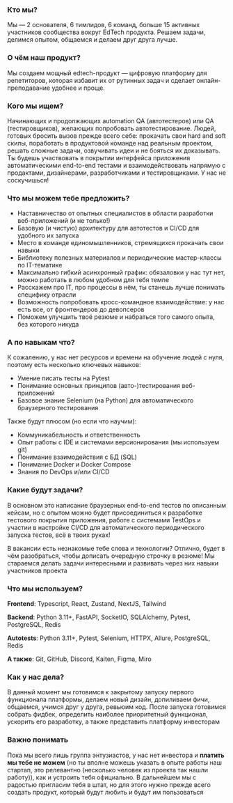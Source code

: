 ### Кто мы?

Мы — 2 основателя, 6 тимлидов, 6 команд, больше 15 активных участников сообщества вокруг EdTech продукта. Решаем задачи, делимся опытом, общаемся и делаем друг друга лучше.

### О чём наш продукт?

Мы создаем мощный edtech-продукт — цифровую платформу для репетиторов, которая избавит их от рутинных задач и сделает онлайн-преподавание удобнее и проще.

### Кого мы ищем?

Начинающих и продолжающих automation QA (автотестеров) или QA (тестировщиков), желающих попробовать автотестирование. Людей, готовых бросить вызов прежде всего себе: прокачать свои hard and soft скилы, поработать в продуктовой команде над реальным проектом, решать сложные задачи, озвучивать идеи и не бояться их доказывать. Ты будешь участвовать в покрытии интерфейса приложения автоматическими end-to-end тестами и взаимодействовать напрямую с продактами, дизайнерами, разработчиками и тестировщиками. У нас не соскучишься!

### Что мы можем тебе предложить?

- Наставничество от опытных специалистов в области разработки веб-приложений (и не только!)
- Базовую (и чистую) архитектуру для автотестов и CI/CD для удобного их запуска
- Место в команде единомышленников, стремящихся прокачать свои навыки
- Библиотеку полезных материалов и периодические мастер-классы по IT-тематике
- Максимально гибкий асинхронный график: обязаловки у нас тут нет, можно работать в любом удобном для тебя темпе
- Расскажем про IT, про процессы в нём, ты станешь лучше понимать специфику отрасли
- Возможность попробовать кросс-командное взаимодействие: у нас есть все, от фронтендеров до девопсеров
- Поможем улучшить твоё резюме и набраться того самого опыта, без которого никуда

### А по навыкам что?

К сожалению, у нас нет ресурсов и времени на обучение людей с нуля, поэтому есть несколько ключевых навыков:

- Умение писать тесты на Pytest
- Понимание основных принципов (авто-)тестирования веб-приложений
- Базовое знание Selenium (на Python) для автоматического браузерного тестирования

Также будут плюсом (но если что научим):

- Коммуникабельность и ответственность
- Опыт работы с IDE и системами версионирования (мы используем git)
- Понимание взаимодействия с БД (SQL)
- Понимание Docker и Docker Compose
- Знания по DevOps и/или CI/CD

### Какие будут задачи?

В основном это написание браузерных end-to-end тестов по описанным кейсам, но с опытом можно будет присоединиться к разработке тестового покрытия приложения, работе с системами TestOps и участии в настройке CI/CD для автоматического периодического запуска тестов, всё в твоих руках!

В вакансии есть незнакомые тебе слова и технологии? Отлично, будет в чём разобраться, чтобы дописать очередную строчку в резюме! Мы стараемся делать задачи интересными и развивать через них навыки участников проекта

### Что мы используем?

**Frontend**: Typescript, React, Zustand, NextJS, Tailwind

**Backend**: Python 3.11+, FastAPI, SocketIO, SQLAlchemy, Pytest, PostgreSQL, Redis

**Autotests**: Python 3.11+, Pytest, Selenium, HTTPX, Allure, PostgreSQL, Redis

**А также**: Git, GitHub, Discord, Kaiten, Figma, Miro

### Как у нас дела?

В данный момент мы готовимся к закрытому запуску первого функционала платформы, делаем новый дизайн, допиливаем фичи, общаемся, учимся друг у друга, ревьюим код. После запуска готовимся собрать фидбек, определить наиболее приоритетный функционал, ускорить его разработку, а также представить платформу инвесторам

### Важно понимать

Пока мы всего лишь группа энтузиастов, у нас нет инвестора и **платить мы тебе не можем** (но ты вполне можешь указать в опыте работы наш стартап, это релевантно (несколько человек из проекта так нашли работу)), как и устроить тебя официально. В дальнейшем мы с радостью пригласим тебя в штат, но для этого нужно прежде всего создать продукт, который будут любить и будут им пользоваться

